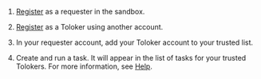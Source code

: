 <Cut title="How do I work with the Sandbox?">

1. [Register](https://sandbox.toloka.yandex.com/for-requesters) as a requester in the sandbox.

1. [Register](https://sandbox.toloka.yandex.com/tasks) as a Toloker using another account.

1. In your requester account, add your Toloker account to your trusted list.

1. Create and run a task. It will appear in the list of tasks for your trusted Tolokers. For more information, see [Help](/docs-new/guide/sandbox).

</Cut>